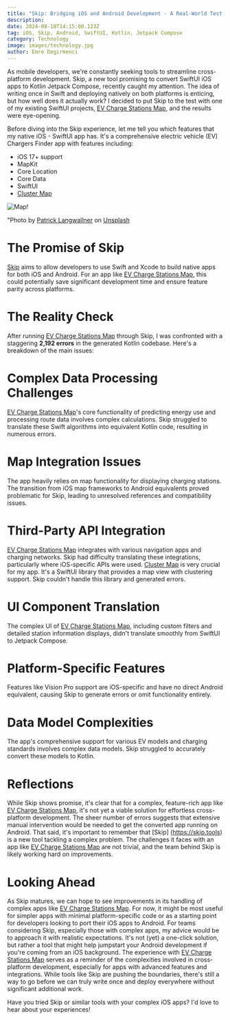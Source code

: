 ```yaml
---
title: "Skip: Bridging iOS and Android Development - A Real-World Test with EV Charge Stations Map"
description: 
date: 2024-08-18T14:15:00.123Z
tag: iOS, Skip, Android, SwiftUI, Kotlin, Jetpack Compose
category: Technology
image: images/technology.jpg
author: Emre Degirmenci
---
```


As mobile developers, we're constantly seeking tools to streamline cross-platform development. Skip, a new tool promising to convert SwiftUI iOS apps to Kotlin Jetpack Compose, recently caught my attention. The idea of writing once in Swift and deploying natively on both platforms is enticing, but how well does it actually work? I decided to put Skip to the test with one of my existing SwiftUI projects, [EV Charge Stations Map](https://apps.apple.com/tr/app/ev-charge-stations-map/id6466442459), and the results were eye-opening.

Before diving into the Skip experience, let me tell you which features that my native iOS - SwiftUI app has. It's a comprehensive electric vehicle (EV) Chargers Finder app with features including:

- iOS 17+ support
- MapKit
- Core Location
- Core Data
- SwiftUI
- [Cluster Map](https://github.com/vospennikov/ClusterMap)

![Map!](/images/route-unsplash.jpg "Map")

"Photo by <a href="https://unsplash.com/photos/the-dashboard-of-a-car-with-a-gps-device-vW52bhIkQ3I">Patrick Langwallner</a> on <a href="https://unsplash.com/photos/the-dashboard-of-a-car-with-a-gps-device-vW52bhIkQ3I">Unsplash</a>

# The Promise of Skip

[Skip](https://skip.tools) aims to allow developers to use Swift and Xcode to build native apps for both iOS and Android. For an app like [EV Charge Stations Map](https://apps.apple.com/tr/app/ev-charge-stations-map/id6466442459), this could potentially save significant development time and ensure feature parity across platforms.

# The Reality Check

After running [EV Charge Stations Map](https://apps.apple.com/tr/app/ev-charge-stations-map/id6466442459) through Skip, I was confronted with a staggering **2,192 errors** in the generated Kotlin codebase. Here's a breakdown of the main issues:

# Complex Data Processing Challenges

[EV Charge Stations Map](https://apps.apple.com/tr/app/ev-charge-stations-map/id6466442459)'s core functionality of predicting energy use and processing route data involves complex calculations. Skip struggled to translate these Swift algorithms into equivalent Kotlin code, resulting in numerous errors.

# Map Integration Issues

The app heavily relies on map functionality for displaying charging stations. The transition from iOS map frameworks to Android equivalents proved problematic for Skip, leading to unresolved references and compatibility issues.

# Third-Party API Integration

[EV Charge Stations Map](https://apps.apple.com/tr/app/ev-charge-stations-map/id6466442459) integrates with various navigation apps and charging networks. Skip had difficulty translating these integrations, particularly where iOS-specific APIs were used.
[Cluster Map](https://github.com/vospennikov/ClusterMap) is very crucial for my app. It's a SwiftUI library that provides a map view with clustering support. Skip couldn't handle this library and generated errors.

# UI Component Translation

The complex UI of [EV Charge Stations Map](https://apps.apple.com/tr/app/ev-charge-stations-map/id6466442459), including custom filters and detailed station information displays, didn't translate smoothly from SwiftUI to Jetpack Compose.

# Platform-Specific Features

Features like Vision Pro support are iOS-specific and have no direct Android equivalent, causing Skip to generate errors or omit functionality entirely.

# Data Model Complexities

The app's comprehensive support for various EV models and charging standards involves complex data models. Skip struggled to accurately convert these models to Kotlin.

# Reflections

While Skip shows promise, it's clear that for a complex, feature-rich app like [EV Charge Stations Map](https://apps.apple.com/tr/app/ev-charge-stations-map/id6466442459), it's not yet a viable solution for effortless cross-platform development. The sheer number of errors suggests that extensive manual intervention would be needed to get the converted app running on Android.
That said, it's important to remember that [Skip] (https://skip.tools) is a new tool tackling a complex problem. The challenges it faces with an app like [EV Charge Stations Map](https://apps.apple.com/tr/app/ev-charge-stations-map/id6466442459) are not trivial, and the team behind Skip is likely working hard on improvements.

# Looking Ahead

As Skip matures, we can hope to see improvements in its handling of complex apps like [EV Charge Stations Map](https://apps.apple.com/tr/app/ev-charge-stations-map/id6466442459). For now, it might be most useful for simpler apps with minimal platform-specific code or as a starting point for developers looking to port their iOS apps to Android.
For teams considering Skip, especially those with complex apps, my advice would be to approach it with realistic expectations. It's not (yet) a one-click solution, but rather a tool that might help jumpstart your Android development if you're coming from an iOS background.
The experience with [EV Charge Stations Map](https://apps.apple.com/tr/app/ev-charge-stations-map/id6466442459) serves as a reminder of the complexities involved in cross-platform development, especially for apps with advanced features and integrations. While tools like Skip are pushing the boundaries, there's still a way to go before we can truly write once and deploy everywhere without significant additional work.

Have you tried Skip or similar tools with your complex iOS apps? I'd love to hear about your experiences!